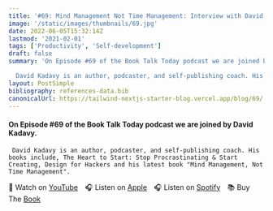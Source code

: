 ```yaml
---
title: '#69: Mind Management Not Time Management: Interview with David Kadavy'
image: '/static/images/thumbnails/69.jpg'
date: 2022-06-05T15:32:14Z
lastmod: '2021-02-01'
tags: ['Productivity', 'Self-development']
draft: false
summary: 'On Episode #69 of the Book Talk Today podcast we are joined by David Kadavy.

  David Kadavy is an author, podcaster, and self-publishing coach. His books include, The Heart to Start: Stop Procrastinating & Start Creating, Design for Hackers and his latest book "Mind Management, Not Time Management".'
layout: PostSimple
bibliography: references-data.bib
canonicalUrl: https://tailwind-nextjs-starter-blog.vercel.app/blog/69/
---
```


#### On Episode #69 of the Book Talk Today podcast we are joined by David Kadavy.

     David Kadavy is an author, podcaster, and self-publishing coach. His books include, The Heart to Start: Stop Procrastinating & Start Creating, Design for Hackers and his latest book "Mind Management, Not Time Management".

🎥&nbsp;Watch on [YouTube]&emsp;🎧&nbsp;Listen on [Apple]&emsp;🎧&nbsp;Listen on [Spotify]&emsp;📚&nbsp;Buy The [Book]&emsp;

[youtube]: https://youtu.be/uCOJ61hdcIc
[apple]: https://podcasts.apple.com/gb/podcast/69-mind-management-not-time-management-interview-with/id1525619296?i=1000565251672
[spotify]: https://open.spotify.com/episode/6xrgP36usZoniLepxqh5ZH?si=BTB6h-oRTU--OBM8VGTOJA
[book]: https://amzn.to/3O4toTD
